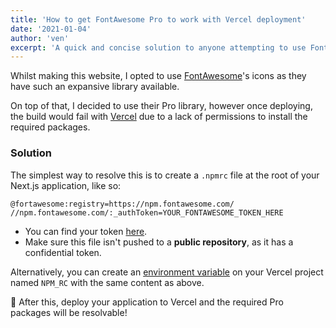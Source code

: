 ```yaml
---
title: 'How to get FontAwesome Pro to work with Vercel deployment'
date: '2021-01-04'
author: 'ven'
excerpt: 'A quick and concise solution to anyone attempting to use FontAwesome Pro icons with Vercel.'
---
```


Whilst making this website, I opted to use [FontAwesome](https://fontawesome.com)'s icons as they have such an expansive library available.

On top of that, I decided to use their Pro library, however once deploying, the build would fail with [Vercel](https://vercel.com) due to a lack of permissions to install the required packages.

### Solution

The simplest way to resolve this is to create a `.npmrc` file at the root of your Next.js application, like so:

```js:.npmrc
@fortawesome:registry=https://npm.fontawesome.com/
//npm.fontawesome.com/:_authToken=YOUR_FONTAWESOME_TOKEN_HERE
```

- You can find your token [here](https://fontawesome.com/account).
- Make sure this file isn't pushed to a **public repository**, as it has a confidential token.

Alternatively, you can create an [environment variable](https://vercel.com/docs/environment-variables) on your Vercel project named `NPM_RC` with the same content as above.

🎉 After this, deploy your application to Vercel and the required Pro packages will be resolvable!
